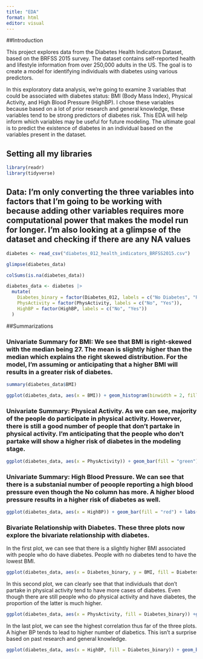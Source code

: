 ```yaml
---
title: "EDA"
format: html
editor: visual
---
```


##Introduction

This project explores data from the Diabetes Health Indicators Dataset, based on the BRFSS 2015 survey. The dataset contains self-reported health and lifestyle information from over 250,000 adults in the US. The goal is to create a model for identifying individuals with diabetes using various predictors.

In this exploratory data analysis, we're going to examine 3  variables that could be associated with diabetes status: BMI (Body Mass Index), Physical Activity, and High Blood Pressure (HighBP). I chose these variables because based on a lot of prior research and general knowledge, these variables tend to be strong predictors of diabetes risk. This EDA will help inform which variables may be useful for future modeling. The ultimate goal is to predict the existence of diabetes in an individual based on the variables present in the dataset. 


## Setting all my libraries

```r
library(readr)
library(tidyverse)
```



## Data: I'm only converting the three variables into factors that I'm going to be working with because adding other variables requires more computational power that makes the model run for longer. I'm also looking at a glimpse of the dataset and checking if there are any NA values

```r
diabetes <- read_csv("diabetes_012_health_indicators_BRFSS2015.csv")

glimpse(diabetes_data)

colSums(is.na(diabetes_data))
```

```r
diabetes_data <- diabetes |>
  mutate(
    Diabetes_binary = factor(Diabetes_012, labels = c("No Diabetes", "Prediabetes", "Diabetes")),
    PhysActivity = factor(PhysActivity, labels = c("No", "Yes")),
    HighBP = factor(HighBP, labels = c("No", "Yes"))
  )
```

##Summarizations

### Univariate Summary for BMI: We see that BMI is right-skewed with the median being 27. The mean is slightly higher than the median which explains the right skewed distribution. For the model, I'm assuming or anticipating that a higher BMI will results in a greater risk of diabetes.

```r
summary(diabetes_data$BMI)

ggplot(diabetes_data, aes(x = BMI)) + geom_histogram(binwidth = 2, fill = "blue", color = "gray") + labs(title = "BMI Distribution", x = "BMI", y = "Count")
```

### Univariate Summary: Physical Activity. As we can see, majority of the people do participate in physical activity. Howerver, there is still a good number of people that don't partake in physical activity. I'm anticipating that the people who don't partake will show a higher risk of diabetes in the modeling stage. 

```r
ggplot(diabetes_data, aes(x = PhysActivity)) + geom_bar(fill = "green") + labs(title = "Physical Activity", x = "Active or Not", y = "Count")
```


### Univariate Summary: High Blood Pressure. We can see that there is a substanial number of peoople reporting a high blood pressure even though the No column has more. A higher blood pressure results in a higher risk of diabetes as well. 

```r
ggplot(diabetes_data, aes(x = HighBP)) + geom_bar(fill = "red") + labs(title = "High Blood Pressure", x = "High BP or Not?", y = "Count")
```


### Bivariate Relationship with Diabetes. These three plots now explore the bivariate relationship with diabetes.

In the first plot, we can see that there is a slightly higher BMI associated with people who do have diabetes. People with no diabetes tend to have the lowest BMI. 

```r
ggplot(diabetes_data, aes(x = Diabetes_binary, y = BMI, fill = Diabetes_binary)) + geom_boxplot() + labs(title = "BMI by Diabetes", x = "Diabetes", y = "BMI")
```

In this second plot, we can clearly see that that individuals that don't partake in physical activity tend to have more cases of diabetes. Even though there are still people who do physical activity and have diabetes, the proportion of the latter is much higher. 

```r
ggplot(diabetes_data, aes(x = PhysActivity, fill = Diabetes_binary)) +geom_bar(position = "fill") +labs(title = "Diabetes Physical Activity", y = "Proportion") 
```

In the last plot, we can see the highest correlation thus far of the three plots. A higher BP tends to lead to higher number of diabetics. This isn't a surprise based on past research and general knowledge. 

```r
ggplot(diabetes_data, aes(x = HighBP, fill = Diabetes_binary)) + geom_bar(position = "fill") + labs(title = "Diabetes by High BP", y = "Proportion")
```








